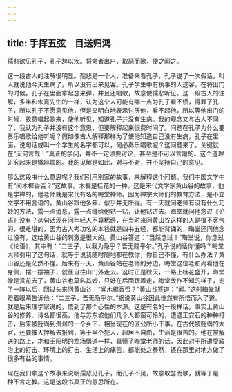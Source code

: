 ```yaml
---
---
---
```

title: 手挥五弦　目送归鸿
---




孺悲欲见孔子，孔子辞以疾。将命者出户，取瑟而歌，使之闻之。

这一段古人的注解很明显。孺悲是一个人，准备来看孔子，孔子说了一次假话，叫人就说他今天生病了，所以没有出来见客。孔子学生中有执事的人送客，在将出门的时候，孔子在里面拿起瑟来弹，并且还唱歌，故意使孺悲听见。这一段古人的注解，多半和朱熹先生的一样，认为这个人可能有哪一点为孔子看不惯，得罪了孔子，所以孔子不愿意见他，但是又明白地表示讨厌他，看不起他，所以等他出门的时候，故意唱起歌来，使他听见，知道孔子并没有生病。我的观念又与古人不同了，我认为孔子并没有这个意思，但要解释起来很费时间了。问题在孔子为什么要奏乐唱歌给他听呢？假如像古人解释那样为了使他知道自己没有生病，孔子在里面，说句话或叫一个学生的名字都可以，何必奏乐唱歌呢？这问题来了。关键就在“天何言哉！”真正的学问，并不一定须要讨论，甚至是不可以言喻的。这个道理研究起来是够麻烦的。我的见解是如此，对与不对，并不坚持自己的意见。

那么这段书什么意思呢？我们引用别家的故事，来解释这个问题。我们中国文学中有“闻木樨香否？”这故事。木樨是桂花的一种。这是宋代文学家黄山谷的故事，他是学禅的，他老师就是宋代有名的晦堂禅师。因为禅宗大师们的教育方法，是不立文字不用言语的，黄山谷跟他多年，似乎并无所得。有一天就问老师有没有什么巧妙的方法，露一点消息，露一点缝给他钻一钻，让他钻进去。晦堂就问他念过《论语》没有？这句话现在问年轻人不算稀奇，在当时来问黄山谷这样的人是很不客气的，很难堪的，因为古人考功名的本钱就是四书五经，都能背诵的，晦堂还问他念过没有，这给黄山谷的刺激是很大的。黄山谷答道：“当然念过！”晦堂说，你念过《论语》，其中有：“二三子，以我为隐乎？吾无隐乎尔。”孔子说的话你懂吗？晦堂大师引用了这句话，就等于说我随时随地都在教你，你自己不懂，有什么办法？黄山谷还是茫然不懂。后来有一天，黄山谷站在老师的旁边，晦堂这位老和尚看他在身侧，摆一摆袖子，就径自往山门外走去。这时正是秋天，一路上桂花盛开，晦堂像是赏花去了，黄山谷也莫名其妙，只好在后面跟着走，晦堂故作不知的样子，走了一阵以后，回过头来问黄山谷：“闻木樨香否？”黄山谷答道：“闻。”这时晦堂就瞪着眼睛告诉他：“二三子，吾无隐乎尔。”据说黄山谷因此恍然有所悟而入了道。就是后来理学家说的，悟到了那个心性的本源。这是有名的一段禅话。事实上黄山谷的修养、诗名都很高，他与苏东坡他们几个人都蛮可怜的，遭遇王安石的种种打击，后来被贬谪到贵州的一个乡下，相当现在的区公所小干事。在古代被贬谪的大官，还要被人押解去报到，等于半个犯人，起居不自由，生活是很苦的。他在被解送的路上，才和王阳明的龙场悟道一样，真懂了晦堂老师的话，因此对于所遭受政治上的打击、环境上的打击、生活上的痛苦，都能处之泰然，还在那里对地方做了很多有益的事情。

现在我们拿这个故事来说明孺悲见孔子，而孔子不见，故意取瑟而歌，就等于是一种不言之教。这是这段书真正的意思所在。